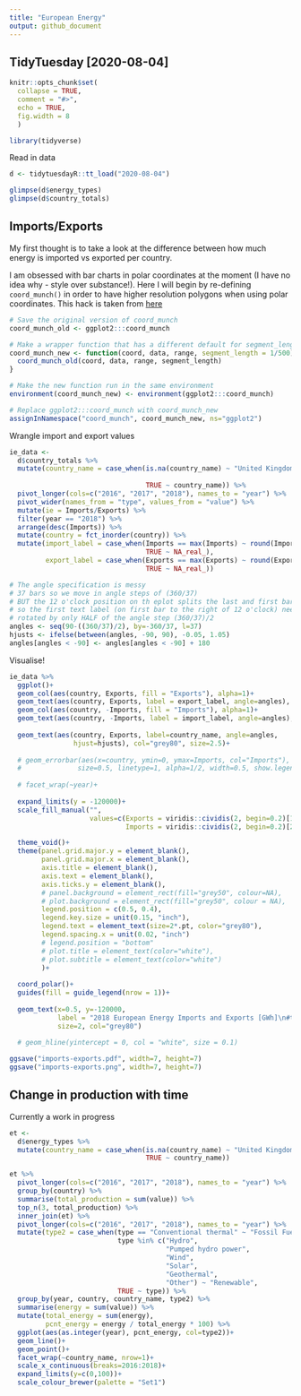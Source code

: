 ```yaml
---
title: "European Energy"
output: github_document
---
```

## TidyTuesday [2020-08-04]
```r
knitr::opts_chunk$set(
  collapse = TRUE,
  comment = "#>",
  echo = TRUE, 
  fig.width = 8
  )
```

```r
library(tidyverse)
```

Read in data
```r
d <- tidytuesdayR::tt_load("2020-08-04")

glimpse(d$energy_types)
glimpse(d$country_totals)
```

## Imports/Exports
My first thought is to take a look at the difference between how much energy is imported vs exported per country.

I am obsessed with bar charts in polar coordinates at the moment (I have no idea why - style over substance!). Here I will begin by re-defining `coord_munch()` in order to have higher resolution polygons when using polar coordinates. This hack is taken from [here](https://stackoverflow.com/questions/9483033/increase-polygonal-resolution-of-ggplot-polar-plots)
```r
# Save the original version of coord_munch
coord_munch_old <- ggplot2:::coord_munch

# Make a wrapper function that has a different default for segment_length
coord_munch_new <- function(coord, data, range, segment_length = 1/500) {
  coord_munch_old(coord, data, range, segment_length)
}

# Make the new function run in the same environment
environment(coord_munch_new) <- environment(ggplot2:::coord_munch)

# Replace ggplot2:::coord_munch with coord_munch_new
assignInNamespace("coord_munch", coord_munch_new, ns="ggplot2")
```

Wrangle import and export values
```r
ie_data <-
  d$country_totals %>%
  mutate(country_name = case_when(is.na(country_name) ~ "United Kingdom",
                                  
                                  TRUE ~ country_name)) %>% 
  pivot_longer(cols=c("2016", "2017", "2018"), names_to = "year") %>% 
  pivot_wider(names_from = "type", values_from = "value") %>% 
  mutate(ie = Imports/Exports) %>%
  filter(year == "2018") %>%
  arrange(desc(Imports)) %>% 
  mutate(country = fct_inorder(country)) %>% 
  mutate(import_label = case_when(Imports == max(Imports) ~ round(Imports),
                                  TRUE ~ NA_real_),
         export_label = case_when(Exports == max(Exports) ~ round(Exports),
                                  TRUE ~ NA_real_))

# The angle specification is messy
# 37 bars so we move in angle steps of (360/37)
# BUT the 12 o'clock position on th eplot splits the last and first bar
# so the first text label (on first bar to the right of 12 o'clock) needs to be 
# rotated by only HALF of the angle step (360/37)/2
angles <- seq(90-((360/37)/2), by=-360/37, l=37)
hjusts <- ifelse(between(angles, -90, 90), -0.05, 1.05) 
angles[angles < -90] <- angles[angles < -90] + 180
```

Visualise!
```r
ie_data %>% 
  ggplot()+
  geom_col(aes(country, Exports, fill = "Exports"), alpha=1)+
  geom_text(aes(country, Exports, label = export_label, angle=angles), size=2.5, hjust=1.1, col="white")+
  geom_col(aes(country, -Imports, fill = "Imports"), alpha=1)+
  geom_text(aes(country, -Imports, label = import_label, angle=angles), size=2.5, hjust=-0.1, col="white")+
  
  geom_text(aes(country, Exports, label=country_name, angle=angles, 
                hjust=hjusts), col="grey80", size=2.5)+
  
  # geom_errorbar(aes(x=country, ymin=0, ymax=Imports, col="Imports"),
  #              size=0.5, linetype=1, alpha=1/2, width=0.5, show.legend = FALSE)+
  
  # facet_wrap(~year)+
  
  expand_limits(y = -120000)+
  scale_fill_manual("",
                    values=c(Exports = viridis::cividis(2, begin=0.2)[1],
                             Imports = viridis::cividis(2, begin=0.2)[2]))+

  theme_void()+
  theme(panel.grid.major.y = element_blank(),
        panel.grid.major.x = element_blank(),
        axis.title = element_blank(),
        axis.text = element_blank(),
        axis.ticks.y = element_blank(),
        # panel.background = element_rect(fill="grey50", colour=NA),
        # plot.background = element_rect(fill="grey50", colour = NA),
        legend.position = c(0.5, 0.4),
        legend.key.size = unit(0.15, "inch"),
        legend.text = element_text(size=2*.pt, color="grey80"),
        legend.spacing.x = unit(0.02, "inch")
        # legend.position = "bottom"
        # plot.title = element_text(color="white"),
        # plot.subtitle = element_text(color="white")
        )+
  
  coord_polar()+
  guides(fill = guide_legend(nrow = 1))+
  
  geom_text(x=0.5, y=-120000, 
            label = "2018 European Energy Imports and Exports [GWh]\n#tidytuesday | @dickie-roper",
            size=2, col="grey80")
  
  # geom_hline(yintercept = 0, col = "white", size = 0.1)

ggsave("imports-exports.pdf", width=7, height=7)
ggsave("imports-exports.png", width=7, height=7)
```

## Change in production with time
Currently a work in progress
```r
et <- 
  d$energy_types %>% 
  mutate(country_name = case_when(is.na(country_name) ~ "United Kingdom",
                                  TRUE ~ country_name))

et %>% 
  pivot_longer(cols=c("2016", "2017", "2018"), names_to = "year") %>% 
  group_by(country) %>% 
  summarise(total_production = sum(value)) %>% 
  top_n(3, total_production) %>%
  inner_join(et) %>% 
  pivot_longer(cols=c("2016", "2017", "2018"), names_to = "year") %>% 
  mutate(type2 = case_when(type == "Conventional thermal" ~ "Fossil Fuel",
                           type %in% c("Hydro", 
                                       "Pumped hydro power", 
                                       "Wind", 
                                       "Solar", 
                                       "Geothermal",
                                       "Other") ~ "Renewable",
                           TRUE ~ type)) %>% 
  group_by(year, country, country_name, type2) %>%
  summarise(energy = sum(value)) %>% 
  mutate(total_energy = sum(energy),
         pcnt_energy = energy / total_energy * 100) %>% 
  ggplot(aes(as.integer(year), pcnt_energy, col=type2))+
  geom_line()+
  geom_point()+
  facet_wrap(~country_name, nrow=1)+
  scale_x_continuous(breaks=2016:2018)+
  expand_limits(y=c(0,100))+
  scale_colour_brewer(palette = "Set1")
```



